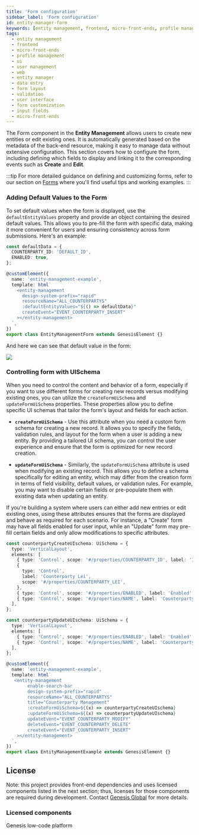 ```yaml
---
title: 'Form configuration'
sidebar_label: 'Form configuration'
id: entity-manager-form
keywords: [entity management, frontend, micro-front-ends, profile management, ui, user management, web]
tags:
  - entity management
  - frontend
  - micro-front-ends
  - profile management
  - ui
  - user management
  - web
  - entity manager
  - data entry
  - form layout
  - validation
  - user interface
  - form customization
  - input fields
  - micro-front-ends
---
```



The Form component in the **Entity Management** allows users to create new entities or edit existing ones. It is automatically generated based on the metadata of the back-end resource, making it easy to manage data without extensive configuration. This section covers how to configure the form, including defining which fields to display and linking it to the corresponding events such as **Create** and **Edit**.

:::tip
For more detailed guidance on defining and customizing forms, refer to our section on [Forms](../../007_forms/002_smart-forms/index.mdx) where you'll find useful tips and working examples. 
:::

### Adding Default Values to the Form

To set default values when the form is displayed, use the `defaultEntityValues` property and provide an object containing the desired default values. This allows you to pre-fill the form with specific data, making it more convenient for users and ensuring consistency across form submissions. Here's an example:

```typescript
const defaultData = {
  COUNTERPARTY_ID: 'DEFAULT_ID',
  ENABLED: true,
};

@customElement({
  name: 'entity-management-example',
  template: html`
    <entity-management
      design-system-prefix="rapid"
      resourceName="ALL_COUNTERPARTYS"
      :defaultEntityValues="${() => defaultData}"
      createEvent="EVENT_COUNTERPARTY_INSERT"
    ></entity-management>
  `,
})
export class EntityManagementForm extends GenesisElement {}
```

And here we can see that default value in the form:

![](/img/default-value-form.png)

### Controlling form with UISchema

When you need to control the content and behavior of a form, especially if you want to use different forms for creating new records versus modifying existing ones, you can utilize the `createFormUiSchema` and `updateFormUiSchema` properties. These properties allow you to define specific UI schemas that tailor the form's layout and fields for each action.

- **`createFormUiSchema`** - Use this attribute when you need a custom form schema for creating a new record. It allows you to specify the fields, validation rules, and layout for the form when a user is adding a new entity. By providing a tailored UI schema, you can control the user experience and ensure that the form is optimized for new record creation.

- **`updateFormUiSchema`** - Similarly, the `updateFormUiSchema` attribute is used when modifying an existing record. This allows you to define a schema specifically for editing an entity, which may differ from the creation form in terms of field visibility, default values, or validation rules. For example, you may want to disable certain fields or pre-populate them with existing data when updating an entity.

If you're building a system where users can either add new entries or edit existing ones, using these attributes ensures that the forms are displayed and behave as required for each scenario. For instance, a "Create" form may have all fields enabled for user input, while an "Update" form may pre-fill certain fields and only allow modifications to specific attributes.

```typescript
const counterpartyCreateUIschema: UiSchema = {
  type: 'VerticalLayout',
  elements: [
    { type: 'Control', scope: '#/properties/COUNTERPARTY_ID', label: 'Id' },
    {
      type: 'Control',
      label: 'Counterparty Lei',
      scope: '#/properties/COUNTERPARTY_LEI',
    },
    { type: 'Control', scope: '#/properties/ENABLED', label: 'Enabled' },
    { type: 'Control', scope: '#/properties/NAME', label: 'Counterparty Name' },
  ],
};

const counterpartyUpdateUIschema: UiSchema = {
  type: 'VerticalLayout',
  elements: [
    { type: 'Control', scope: '#/properties/ENABLED', label: 'Enabled' },
    { type: 'Control', scope: '#/properties/NAME', label: 'Counterparty Name' },
  ],
};

@customElement({
  name: 'entity-management-example',
  template: html`
   <entity-management
        enable-search-bar
        design-system-prefix="rapid"
        resourceName="ALL_COUNTERPARTYS"
        title="Counterparty Management"
        :createFormUiSchema=${(x) => counterpartyCreateUIschema}
        :updateFormUiSchema=${(x) => counterpartyUpdateUIschema}
        updateEvent="EVENT_COUNTERPARTY_MODIFY"
        deleteEvent="EVENT_COUNTERPARTY_DELETE"
        createEvent="EVENT_COUNTERPARTY_INSERT"
    ></entity-management>
  `,
})
export class EntityManagementExample extends GenesisElement {}
```

## License

Note: this project provides front-end dependencies and uses licensed components listed in the next section; thus, licenses for those components are required during development. Contact [Genesis Global](https://genesis.global/contact-us/) for more details.

### Licensed components
Genesis low-code platform
